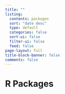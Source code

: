 ```yaml
---
title: ""
listing:
  contents: packages
  sort: "date desc"
  type: default
  categories: false
  sort-ui: false
  filter-ui: false
  feed: false
page-layout: full
title-block-banner: false
comments: false
---
```


# R Packages